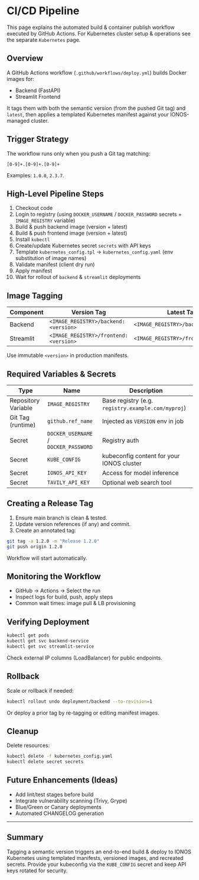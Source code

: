 # CI/CD Pipeline

This page explains the automated build & container publish workflow executed by GitHub Actions. For Kubernetes cluster setup & operations see the separate `Kubernetes` page.

## Overview
A GitHub Actions workflow (`.github/workflows/deploy.yml`) builds Docker images for:
- Backend (FastAPI)
- Streamlit Frontend

It tags them with both the semantic version (from the pushed Git tag) and `latest`, then applies a templated Kubernetes manifest against your IONOS-managed cluster.

## Trigger Strategy
The workflow runs only when you push a Git tag matching:
```
[0-9]+.[0-9]+.[0-9]+
```
Examples: `1.0.0`, `2.3.7`.

## High-Level Pipeline Steps
1. Checkout code
2. Login to registry (using `DOCKER_USERNAME` / `DOCKER_PASSWORD` secrets + `IMAGE_REGISTRY` variable)
3. Build & push backend image (version + latest)
4. Build & push frontend image (version + latest)
5. Install `kubectl`
6. Create/update Kubernetes secret `secrets` with API keys
7. Template `kubernetes_config.tpl` → `kubernetes_config.yaml` (env substitution of image names)
8. Validate manifest (client dry run)
9. Apply manifest
10. Wait for rollout of `backend` & `streamlit` deployments

## Image Tagging
| Component | Version Tag | Latest Tag |
|-----------|-------------|------------|
| Backend   | `<IMAGE_REGISTRY>/backend:<version>` | `<IMAGE_REGISTRY>/backend:latest` |
| Streamlit | `<IMAGE_REGISTRY>/frontend:<version>` | `<IMAGE_REGISTRY>/frontend:latest` |

Use immutable `<version>` in production manifests.

## Required Variables & Secrets
| Type | Name | Description |
|------|------|-------------|
| Repository Variable | `IMAGE_REGISTRY` | Base registry (e.g. `registry.example.com/myproj`) |
| Git Tag (runtime) | `github.ref_name` | Injected as `VERSION` env in job |
| Secret | `DOCKER_USERNAME` / `DOCKER_PASSWORD` | Registry auth |
| Secret | `KUBE_CONFIG` | kubeconfig content for your IONOS cluster |
| Secret | `IONOS_API_KEY` | Access for model inference |
| Secret | `TAVILY_API_KEY` | Optional web search tool |

## Creating a Release Tag
1. Ensure main branch is clean & tested.
2. Update version references (if any) and commit.
3. Create an annotated tag:
```bash
git tag -a 1.2.0 -m "Release 1.2.0"
git push origin 1.2.0
```
Workflow will start automatically.

## Monitoring the Workflow
- GitHub → Actions → Select the run
- Inspect logs for build, push, apply steps
- Common wait times: image pull & LB provisioning

## Verifying Deployment
```bash
kubectl get pods
kubectl get svc backend-service
kubectl get svc streamlit-service
```
Check external IP columns (LoadBalancer) for public endpoints.

## Rollback
Scale or rollback if needed:
```bash
kubectl rollout undo deployment/backend --to-revision=1
```
Or deploy a prior tag by re-tagging or editing manifest images.

## Cleanup
Delete resources:
```bash
kubectl delete -f kubernetes_config.yaml
kubectl delete secret secrets
```

## Future Enhancements (Ideas)
- Add lint/test stages before build
- Integrate vulnerability scanning (Trivy, Grype)
- Blue/Green or Canary deployments
- Automated CHANGELOG generation

---
## Summary
Tagging a semantic version triggers an end-to-end build & deploy to IONOS Kubernetes using templated manifests, versioned images, and recreated secrets. Provide your kubeconfig via the `KUBE_CONFIG` secret and keep API keys rotated for security.
